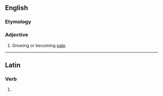 ==English==

===Etymology===
{{rfe}}

===Adjective===
{{en-adj}}

# Growing or becoming [[pale]].

----

==Latin==

===Verb===
{{la-verb-form|pallēscent}}

# {{inflection of|pallēscō||3|p|futr|actv|indc|lang=la}}